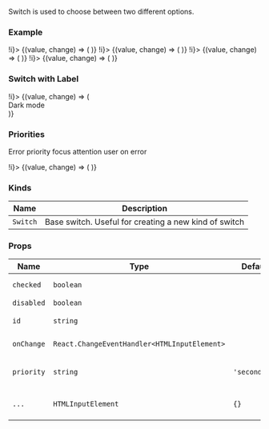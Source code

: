 
Switch is used to choose between two different options.

### Example

<Playground direction="horizontal">
  <State initial={false} change={(i) => !i}>
    {(value, change) => (
      <Switch id="unchecked" checked={value} onChange={change} priority="primary" />
    )}
  </State>
  <State initial={true} change={(i) => !i}>
    {(value, change) => (
      <Switch id="checked" checked={value} onChange={change} priority="primary" />
    )}
  </State>
  <State initial={false} change={(i) => !i}>
    {(value, change) => (
      <Switch
        id="disabled-unchecked"
        checked={value}
        onChange={change}
        priority="primary"
        disabled
      />
    )}
  </State>
  <State initial={true} change={(i) => !i}>
    {(value, change) => (
      <Switch id="disabled-checked" checked={value} onChange={change} priority="primary" disabled />
    )}
  </State>
</Playground>

### Switch with Label

<Playground>
  <State initial={false} change={(i) => !i}>
    {(value, change) => (
      <div
        style={{
          display: 'flex',
          alignItems: 'center',
          padding: '30px',
          background: value ? 'black' : 'white',
        }}
      >
        <Label style={{ paddingRight: '20px' }} priority={value ? 'primary' : 'secondary'}>
          Dark mode
        </Label>
        <Switch id="set-mode" checked={value} onChange={change} priority="primary" />
      </div>
    )}
  </State>
</Playground>

### Priorities

Error priority focus attention user on error

<Playground direction="horizontal">
  <State initial={false} change={(i) => !i}>
    {(value, change) => (
      <Switch id="unchecked" checked={value} onChange={change} priority="danger" />
    )}
  </State>
</Playground>

### Kinds

| Name     | Description                                           |
| -------- | ----------------------------------------------------- |
| `Switch` | Base switch. Useful for creating a new kind of switch |

### Props

| Name       | Type                                         | Default       | Description                                       |
| ---------- | -------------------------------------------- | ------------- | ------------------------------------------------- |
| `checked`  | `boolean`                                    |               | Whether switch is checked or not                  |
| `disabled` | `boolean`                                    |               | Disable switch                                    |
| `id`       | `string`                                     |               | HTML id attribute                                 |
| `onChange` | `React.ChangeEventHandler<HTMLInputElement>` |               | Callback when switch is clicked                   |
| `priority` | `string`                                     | `'secondary'` | Priority prop to style Switch component           |
| `...`      | `HTMLInputElement`                           | `{}`          | Other props are inherited from `HTMLInputElement` |
